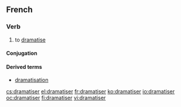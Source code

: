 ==French==

===Verb===
{{fr-verb}}

# to [[dramatise]]

====Conjugation====
{{fr-conj-er|dramatis|avoir}}

====Derived terms====
* [[dramatisation#French|dramatisation]]

[[cs:dramatiser]]
[[el:dramatiser]]
[[fr:dramatiser]]
[[ko:dramatiser]]
[[io:dramatiser]]
[[oc:dramatiser]]
[[fi:dramatiser]]
[[vi:dramatiser]]